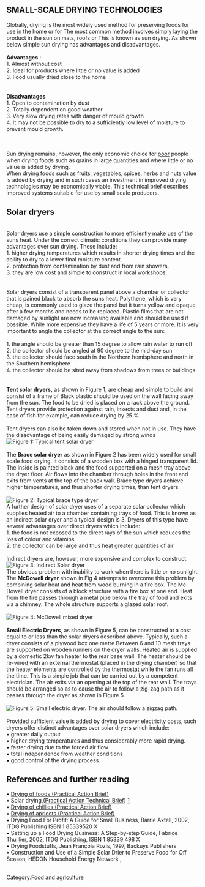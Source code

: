 {{PATBpage}}

 

== SMALL-SCALE DRYING TECHNOLOGIES ==
 
Globally, drying is the most widely used method for preserving foods for use in the home or for The most common method involves simply laying the product in the sun on mats, roofs or This is known as sun drying. As shown below simple sun drying has advantages and disadvantages.
<br>
<br>
'''Advantages''' : <br>
1. Almost without cost<br> 
2. Ideal for products where little or no value is added<br> 
3. Food usually dried close to the home <br>
<br>
<br>
'''Disadvantages'''<br>
1. Open to contamination by dust<br> 
2. Totally dependent on good weather <br>
3. Very slow drying rates with danger of mould growth <br>
4. It may not be possible to dry to a sufficiently low level of moisture to prevent mould growth. <br>
<br>
<br>

 

Sun drying remains, however, the only economic choice for [[poor]] people when drying foods such as grains in large quantities and where little or no value is added by drying.
<br>
When drying foods such as fruits, vegetables, spices, herbs and nuts value is added by drying and in such cases an investment in improved drying technologies may be economically viable. This technical brief describes improved systems suitable for use by small scale producers. 
<br>

== Solar dryers ==
<br>

Solar dryers use a simple construction to more efficiently make use of the suns heat. Under the correct climatic conditions they can provide many advantages over sun drying. These include: 
<br>
1. higher drying temperatures which results in shorter drying times and the ability to dry to a lower final moisture content. <br>
2. protection from contamination by dust and from rain showers. <br>
3. they are low cost and simple to construct in local workshops.<br>
<br>
<br>

Solar dryers consist of a transparent panel above a chamber or collector that is pained black to absorb the suns heat. Polythene, which is very cheap, is commonly used to glaze the panel but it turns yellow and opaque after a few months and needs to be replaced. Plastic films that are not damaged by sunlight are now increasing available and should be used if possible. While more expensive they have a life of 5 years or more. It is very important to angle the collector at the correct angle to the sun: <br><br>

1. the angle should be greater than 15 degree to allow rain water to run off <br>
2. the collector should be angled at 90 degree to the mid-day sun<br>
3. the collector should face south in the Northern hemisphere and north in the Southern hemisphere <br>
4. the collector should be sited away from shadows from trees or buildings <br>

<br>
<br>
'''Tent solar dryers,''' as shown in Figure 1, are cheap and simple to build and consist of a frame of Black plastic should be used on the wall facing away from the sun. The food to be dried is placed on a rack above the ground. Tent dryers provide protection against rain, insects and dust and, in the case of fish for example, can reduce drying by 25 %.
<br><br>
Tent dryers can also be taken down and stored when not in use. They have the disadvantage of being easily damaged by strong winds
<br>
[[Image: Drying_technologies1.jpg |thumb| Figure 1: Typical tent solar dryer]] 
<br><br>
The '''Brace solar dryer''' as shown in Figure 2 has been widely used for small scale food drying. It consists of a wooden box with a hinged transparent lid. The inside is painted black and the food supported on a mesh tray above the dryer floor. Air flows into the chamber through holes in the front and exits from vents at the top of the back wall. Brace type dryers achieve higher temperatures, and thus shorter drying times, than tent dryers. 
<br>
<br>
[[Image: Drying_technologies2.jpg |thumb| Figure 2: Typical brace type dryer]] 
<br>
A further design of solar dryer uses of a separate solar collector which supplies heated air to a chamber containing trays of food. This is known as an indirect solar dryer and a typical design is 3. Dryers of this type have several advantages over direct dryers which include: 
<br>
1. the food is not exposed to the direct rays of the sun which reduces the loss of colour and vitamins. <br>
2. the collector can be large and thus heat greater quantities of air <br>
<br>
Indirect dryers are, however, more expensive and complex to construct.
<br>
[[Image: Drying_technologies3.jpg |thumb| Figure 3: Indirect Solar dryer]]
<br>
The obvious problem with inability to work when there is little or no sunlight. The '''McDowell dryer''' shown in Fig 4 attempts to overcome this problem by combining solar heat and heat from wood burning in a fire box. The Mc Dowell dryer consists of a block structure with a fire box at one end. Heat from the fire passes through a metal pipe below the tray of food and exits via a chimney. The whole structure supports a glazed solar roof. 
<br>
<br>
[[Image: Drying_technologies4.jpg |thumb| Figure 4: McDowell mixed dryer]] 
<br>
<br>

'''Small Electric Dryers''', as shown in Figure 5, can be constructed at a cost equal to or less than the solar dryers described above. Typically, such a dryer consists of a plywood box one metre Between 6 and 10 mesh trays are supported on wooden runners on the dryer walls. Heated air is supplied by a domestic 2kw fan heater to the rear base wall. The heater should be re-wired with an external thermostat (placed in the drying chamber) so that the heater elements are controlled by the thermostat while the fan runs all the time. This is a simple job that can be carried out by a competent electrician. The air exits via an opening at the top of the rear wall. The trays should be arranged so as to cause the air to follow a zig-zag path as it passes through the dryer as shown in Figure 5. 
<br>
<br>
[[Image: Drying_technologies5.jpg |thumb| Figure 5: Small electric dryer. The air should follow a zigzag path.]] 
<br>
<br>

Provided sufficient value is added by drying to cover electricity costs, such dryers offer distinct advantages over solar dryers which include:<br> 
• greater daily output <br>
• higher drying temperatures and thus considerably more rapid drying.<br>
• faster drying due to the forced air flow
<br>
• total independence from weather conditions<br>
 
• good control of the drying process. 
<br>

== References and further reading ==
 
• [[Drying of foods (Practical Action Brief)]] <br>
• Solar drying,([[Practical Action Technical Brief]]) [http://www.appropedia.org/Original:Solar_drying] <br>
• [[Drying of chillies (Practical Action Brief)]] <br>
• [[Drying of apricots (Practical Action Brief)]] <br>
• Drying Food For Profit: A Guide for Small Business, Barrie Axtell, 2002, ITDG Publishing ISBN 1 85339520 X<br> 
• Setting up a Food Drying Business: A Step-by-step Guide, Fabrice Thuillier, 2002, ITDG Publishing, ISBN 1 85339 498 X <br>
• Drying Foodstuffs, Jean Françoia Rozis, 1997, Backuys Publishers<br> 
• Construction and Use of a Simple Solar Drier to Preserve Food for Off Season, HEDON Household Energy Network , 
<br>
<br>

[[Category:Food and agriculture]]